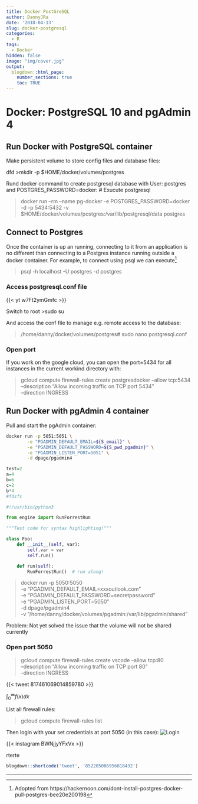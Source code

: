 ```yaml
---
title: Docker PostGreSQL
author: DannyJRa
date: '2018-04-13'
slug: docker-postgresql
categories:
  - R
tags:
  - Docker
hidden: false
image: "img/cover.jpg"
output:
  blogdown::html_page:
    number_sections: true
    toc: TRUE
---
```


# Docker: PostgreSQL 10 and pgAdmin 4

## Run Docker with PostgreSQL container

Make persistent volume to store config files and database files:

<!--more-->
dfd
>mkdir -p $HOME/docker/volumes/postgres

Rund docker command to create postgresql database with User: postgres and POSTGRES_PASSWORD=docker:
# Exucute postgresql 



>docker run --rm   --name pg-docker -e POSTGRES_PASSWORD=docker -d -p 5434:5432 -v $HOME/docker/volumes/postgres:/var/lib/postgresql/data  postgres

## Connect to Postgres

Once the container is up an running, connecting to it from an application is no different than connecting to a Postgres instance running outside a docker container. For example, to connect using psql we can execute[^1]

>psql -h localhost -U postgres -d postgres

### Access postgresql.conf file

{{< yt w7Ft2ymGmfc >}}

Switch to root 
>sudo su


And access the conf file to manage e.g. remote access to the database:

>/home/danny/docker/volumes/postgres# sudo nano postgresql.conf


### Open port

If you work on the google cloud, you can open the port=5434 for all instances in the current workind directory with:

>gcloud compute firewall-rules create postgresdocker --allow tcp:5434 \
      --description "Allow incoming traffic on TCP port 5434" \
      --direction INGRESS

      
##  Run Docker with pgAdmin 4 container

Pull and start the pgAdmin container:




```bash
docker run -p 5051:5051 \
        -e "PGADMIN_DEFAULT_EMAIL=${S_email}" \
        -e "PGADMIN_DEFAULT_PASSWORD=${S_pwd_pgadmin}" \
        -e "PGADMIN_LISTEN_PORT=5051" \
        -d dpage/pgadmin4
```


```r
test=2
a=4
b=6
c=2
b*4
#fdsfs
```

```python
#!/usr/bin/python3

from engine import RunForrestRun

"""Test code for syntax highlighting!"""

class Foo:
	def __init__(self, var):
		self.var = var
		self.run()

	def run(self):
		RunForrestRun()  # run along!
```


>docker run -p 5050:5050 \
        -e "PGADMIN_DEFAULT_EMAIL=xxxoutlook.com" \
        -e "PGADMIN_DEFAULT_PASSWORD=secretpassword" \
        -e "PGADMIN_LISTEN_PORT=5050" \
        -d dpage/pgadmin4 \
        -v "/home/danny/docker/volumes/pgadmin:/var/lib/pgadmin/shared"

Problem: Not yet solved the issue that the volume will not be shared currently

       
### Open port 5050 


>gcloud compute firewall-rules create vscode --allow tcp:80 \
      --description "Allow incoming traffic on TCP port 80" \
      --direction INGRESS
 
{{< tweet 817461069014859780 >}}

$\int_0^\infty f(x) dx$

List all firewall rules:

>gcloud compute firewall-rules list

Then login with your set credentials at port 5050 (in this case):
![Login](pgAdmin_login.png) 

{{< instagram BWNjjyYFxVx >}}
        
rterte

```r
blogdown::shortcode('tweet', '852205086956818432')
```


***
[^1]: Adopted from https://hackernoon.com/dont-install-postgres-docker-pull-postgres-bee20e200198